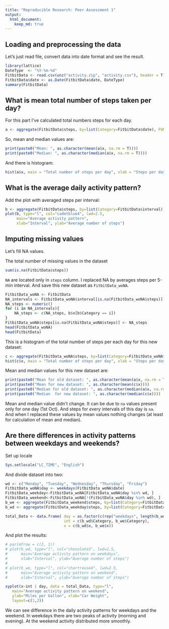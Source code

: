 ```yaml
---
title: "Reproducible Research: Peer Assessment 1"
output: 
  html_document:
    keep_md: true
---
```



## Loading and preprocessing the data

Let's just read file, convert data into date format and see the result.

```r
library(lattice)
DateType  <- "%Y-%m-%d"
FitbitData <- read.csv(unz("activity.zip", "activity.csv"), header = T)
FitbitData$date <- as.Date(FitbitData$date, DateType)
summary(FitbitData)
```


## What is mean total number of steps taken per day?

For this part I've calculated total numbers steps for each day.
```r
a <- aggregate(FitbitData$steps, by=list(Category=FitbitData$date), FUN=sum)
```
So, mean and median values are:
```r
print(paste0("Mean: ", as.character(mean(a$x, na.rm = T))))
print(paste0("Median: ", as.character(median(a$x, na.rm = T))))
```
And there is histogram:

```r
hist(a$x, main = "Total number of steps per day", xlab = "Steps per day", col = "cadetblue2")
```


## What is the average daily activity pattern?

Add the plot with averaged steps per interval:

```r
b <- aggregate(FitbitData$steps, by=list(Category=FitbitData$interval), FUN=mean, na.rm=TRUE)
plot(b, type="l", col="cadetblue4", lwd=2.5, 
     main="Average activity pattern", 
     xlab="Interval", ylab="Average number of steps")
```

## Imputing missing values
Let's fill NA values.

The total number of missing values in the dataset
```r
sum(is.na(FitbitData$steps))
```

```NA``` are located only in ```steps``` column. I replaced NA by averages steps per 5-min interval. And save this new dataset as ```FitbitData_woNA```.


```r
FitbitData_woNA <- FitbitData
NA_intervals <- FitbitData_woNA$interval[is.na(FitbitData_woNA$steps)]
NA_steps <- numeric()
for (i in NA_intervals){
    NA_steps <- c(NA_steps, b$x[b$Category == i])
}
FitbitData_woNA$steps[is.na(FitbitData_woNA$steps)] <- NA_steps
head(FitbitData_woNA)
head(FitbitData)

```
This is a histogram of the total number of steps per each day for this new dataset:

```r
c <- aggregate(FitbitData_woNA$steps, by=list(Category=FitbitData_woNA$date), FUN=sum)
hist(c$x, main = "Total number of steps per day", xlab = "Steps per day", col = "cadetblue2")
```

Mean and median values for this new dataset are:
```r
print(paste0("Mean for old dataset: ", as.character(mean(a$x, na.rm = T))))
print(paste0("Mean for new dataset: ", as.character(mean(c$x))))
print(paste0("Median for old dataset: ", as.character(median(a$x, na.rm = T))))
print(paste0("Median  for new dataset: ", as.character(median(c$x))))
```

Mean and median value didn't change. It can be due to ```na``` values present only for one day (1st Oct). And steps for *every* intervals of this day is ```na```. And when I replaced these values by mean values nothing changes (at least for calculation of mean and median).

## Are there differences in activity patterns between weekdays and weekends?

Set up locale
```r
Sys.setlocale("LC_TIME", "English")
```

And divide dataset into two:

```r
wd <- c("Monday", "Tuesday", "Wednesday", "Thursday", "Friday")
FitbitData_woNA$day <- weekdays(FitbitData_woNA$date)
FitbitData_weekday<-FitbitData_woNA[FitbitData_woNA$day %in% wd, ]
FitbitData_weekend<-FitbitData_woNA[!(FitbitData_woNA$day %in% wd), ]
b_we <- aggregate(FitbitData_weekend$steps, by=list(Category=FitbitData_weekend$interval), FUN=mean)
b_wd <- aggregate(FitbitData_weekday$steps, by=list(Category=FitbitData_weekday$interval), FUN=mean)

total_Data <- data.frame( day = as.factor(c(rep("weekdays", length(b_wd$x)), rep("weekend", length(b_we$x)))),
                          int = c(b_wd$Category, b_we$Category),
                          x = c(b_wd$x, b_we$x))

```

And plot the results:
```r
# par(mfrow = c(2, 1))
# plot(b_wd, type="l", col="chocolate3", lwd=2.5, 
#      main="Average activity pattern on weekdays", 
#      xlab="Interval", ylab="Average number of steps")
# 
# plot(b_we, type="l", col="chartreuse4", lwd=2.5, 
#      main="Average activity pattern on weekend", 
#      xlab="Interval", ylab="Average number of steps")
```
```r

xyplot(x~int | day, data = total_Data, type="l",
   main="Average activity pattern on weekend",
   ylab="Miles per Gallon", xlab="Car Weight",
   layout=c(1,2))

```


We can see difference in the daily activity patterns for weekdays and the weekend. 
In weekdays there are two peaks of activity (morning and evening). At the weekend
activity distributed more smoothly.
